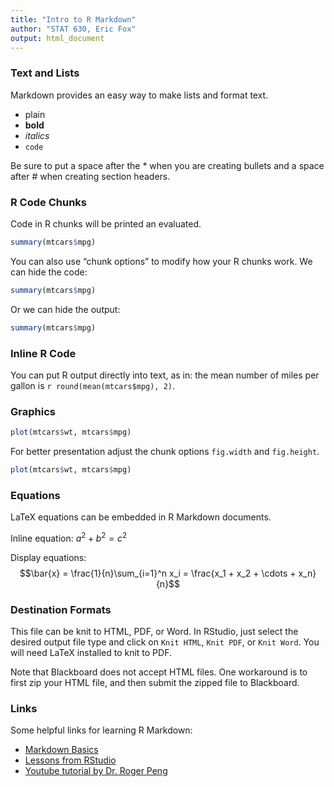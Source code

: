 ```yaml
---
title: "Intro to R Markdown"
author: "STAT 630, Eric Fox"
output: html_document
---
```


### Text and Lists

Markdown provides an easy way to make lists and format text.

* plain  
* **bold**
* *italics*
* `code`

Be sure to put a space after the * when you are creating bullets and a space after # when creating section headers.

### R Code Chunks

Code in R chunks will be printed an evaluated.

```r
summary(mtcars$mpg)
```

You can also use "chunk options" to modify how your R chunks work.  We can hide the code:

```r
summary(mtcars$mpg)
```

Or we can hide the output:

```r
summary(mtcars$mpg)
```

### Inline R Code

You can put R output directly into text, as in: the mean number of miles per gallon is  `r round(mean(mtcars$mpg), 2)`.

### Graphics

```r
plot(mtcars$wt, mtcars$mpg)
```

For better presentation adjust the chunk options `fig.width` and `fig.height`.

```r
plot(mtcars$wt, mtcars$mpg)
```

### Equations

LaTeX equations can be embedded in R Markdown documents.

Inline equation: $a^2 + b^2 = c^2$

Display equations:
$$\bar{x} = \frac{1}{n}\sum_{i=1}^n x_i = \frac{x_1 + x_2 + \cdots + x_n}{n}$$

### Destination Formats

This file can be knit to HTML, PDF, or Word.  In RStudio, just select the desired 
output file type and click on `Knit HTML`, `Knit PDF`, or `Knit Word`.  You will need LaTeX installed to knit to PDF.  

Note that Blackboard does not accept HTML files.  One workaround is to first zip your HTML file, and then submit the zipped file to Blackboard.

### Links

Some helpful links for learning R Markdown:

* [Markdown Basics](https://rmarkdown.rstudio.com/authoring_basics.html)
* [Lessons from RStudio](https://rmarkdown.rstudio.com/lesson-1.html)
* [Youtube tutorial by Dr. Roger Peng](https://www.youtube.com/watch?v=DNS7i2m4sB0&t=328s)






